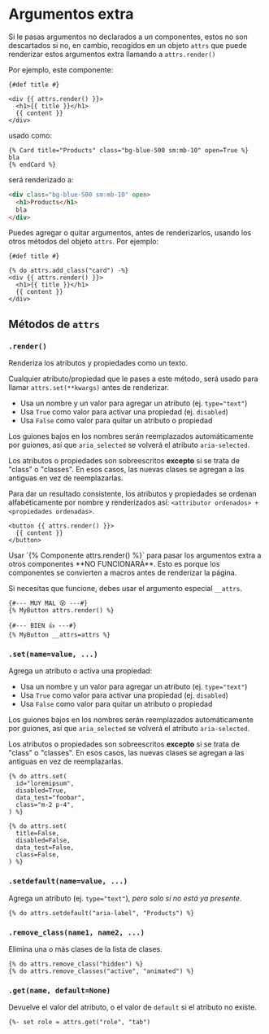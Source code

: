 # Argumentos extra

Si le pasas argumentos no declarados a un componentes, estos no son descartados si no, en cambio, recogidos en un objeto `attrs` que puede renderizar estos argumentos extra llamando a `attrs.render()`

Por ejemplo, este componente:

```html+jinja title="components/Card.jinja"
{#def title #}

<div {{ attrs.render() }}>
  <h1>{{ title }}</h1>
  {{ content }}
</div>
```

usado como:

```html+jinja
{% Card title="Products" class="bg-blue-500 sm:mb-10" open=True %}
bla
{% endCard %}
```

será renderizado a:

```html
<div class="bg-blue-500 sm:mb-10" open>
  <h1>Products</h1>
  bla
</div>
```

Puedes agregar o quitar argumentos, antes de renderizarlos, usando los otros métodos del objeto `attrs`. Por ejemplo:

```html+jinja
{#def title #}

{% do attrs.add_class("card") -%}
<div {{ attrs.render() }}>
  <h1>{{ title }}</h1>
  {{ content }}
</div>
```

## Métodos de `attrs`

### `.render()`

Renderiza los atributos y propiedades como un texto.

Cualquier atributo/propiedad que le pases a este método, será usado para llamar `attrs.set(**kwargs)` antes de renderizar.

- Usa un nombre y un valor para agregar un atributo (ej. `type="text"`)
- Usa `True` como valor para activar una propiedad (ej. `disabled`)
- Usa `False` como valor para quitar un atributo o propiedad

Los guiones bajos en los nombres serán reemplazados automáticamente por guiones, así que `aria_selected` se volverá el atributo `aria-selected`.

Los atributos o propiedades son sobreescritos **excepto** si se trata de "class" o "classes".
En esos casos, las nuevas clases se agregan a las antiguas en vez de reemplazarlas.

Para dar un resultado consistente, los atributos y propiedades se ordenan alfabéticamente por nombre y renderizados así: `<attributor ordenados> + <propiedades ordenadas>`.

```html+jinja
<button {{ attrs.render() }}>
  {{ content }}
</button>
```

<Callout type="warning">
Usar `{% Componente attrs.render() %}` para pasar los argumentos extra a otros componentes **NO FUNCIONARÁ**. Esto es porque los componentes se convierten a macros antes de renderizar la página.

Si necesitas que funcione, debes usar el argumento especial `__attrs`.

```html+jinja
{#--- MUY MAL 😵 ---#}
{% MyButton attrs.render() %}

{#--- BIEN 👍 ---#}
{% MyButton __attrs=attrs %}
```
</Callout>


### `.set(name=value, ...)`

Agrega un atributo o activa una propiedad:

- Usa un nombre y un valor para agregar un atributo (ej. `type="text"`)
- Usa `True` como valor para activar una propiedad (ej. `disabled`)
- Usa `False` como valor para quitar un atributo o propiedad

Los guiones bajos en los nombres serán reemplazados automáticamente por guiones, así que `aria_selected` se volverá el atributo `aria-selected`.

Los atributos o propiedades son sobreescritos **excepto** si se trata de "class" o "classes".
En esos casos, las nuevas clases se agregan a las antiguas en vez de reemplazarlas.

```html+jinja title="Agregando atributos/propiedades"
{% do attrs.set(
  id="loremipsum",
  disabled=True,
  data_test="foobar",
  class="m-2 p-4",
) %}
```

```html+jinja title="Quitando atributos/propiedades"
{% do attrs.set(
  title=False,
  disabled=False,
  data_test=False,
  class=False,
) %}
```


### `.setdefault(name=value, ...)`

Agrega un atributo (ej. `type="text"`), *pero solo si no está ya presente*.

```html+jinja
{% do attrs.setdefault("aria-label", "Products") %}
```


### `.remove_class(name1, name2, ...)`

Elimina una o más clases de la lista de clases.

```html+jinja
{% do attrs.remove_class("hidden") %}
{% do attrs.remove_classes("active", "animated") %}
```

### `.get(name, default=None)`

Devuelve el valor del atributo, o el valor de `default` si el atributo no existe.

```html+jinja
{%- set role = attrs.get("role", "tab")
```
